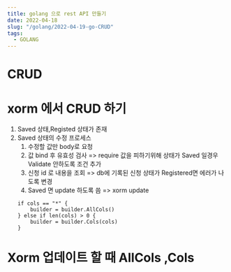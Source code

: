```yaml
---
title: golang 으로 rest API 만들기
date: 2022-04-18
slug: "/golang/2022-04-19-go-CRUD"
tags:
  - GOLANG
---
```



# CRUD

# xorm 에서 CRUD 하기

1. Saved 상태,Registed 상태가 존재
2. Saved 상태의 수정 프로세스
	1. 수정할 값만 body로 요청
	2. 값 bind 후 유효성 검사 => require 값을 피하기위해 상태가 Saved 일경우 Validate 안하도록 조건 추가
	2. 신청 id 로 내용을 조회  => db에 기록된 신청 상태가 Registered면 에러가 나도록 변경
	3. Saved 면 update 하도록 씀
	=> xorm update
	```
	if cols == "*" {
		builder = builder.AllCols()
	} else if len(cols) > 0 {
		builder = builder.Cols(cols)
	}

	```
  
  # Xorm 업데이트 할 때 AllCols ,Cols
